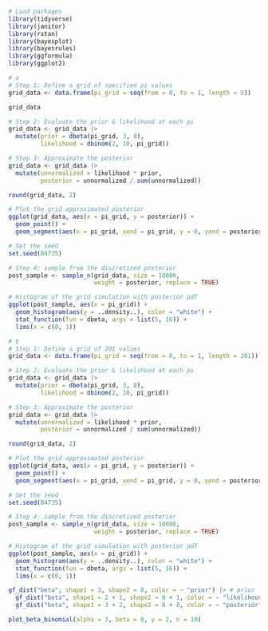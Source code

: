 ```r
# Load packages
library(tidyverse)
library(janitor)
library(rstan)
library(bayesplot)
library(bayesrules)
library(ggformula)
library(ggplot2)
```

```r
# a
# Step 1: Define a grid of specified pi values
grid_data <- data.frame(pi_grid = seq(from = 0, to = 1, length = 5))

grid_data
```


```r
# Step 2: Evaluate the prior & likelihood at each pi
grid_data <- grid_data |>
  mutate(prior = dbeta(pi_grid, 3, 8),
         likelihood = dbinom(2, 10, pi_grid))
```

```r
# Step 3: Approximate the posterior
grid_data <- grid_data |>
  mutate(unnormalized = likelihood * prior,
         posterior = unnormalized / sum(unnormalized))
```

```r
round(grid_data, 2)
```

```r
# Plot the grid approximated posterior
ggplot(grid_data, aes(x = pi_grid, y = posterior)) + 
  geom_point() + 
  geom_segment(aes(x = pi_grid, xend = pi_grid, y = 0, yend = posterior))

```
```r
# Set the seed
set.seed(84735)

# Step 4: sample from the discretized posterior
post_sample <- sample_n(grid_data, size = 10000, 
                        weight = posterior, replace = TRUE)
```

```r
# Histogram of the grid simulation with posterior pdf
ggplot(post_sample, aes(x = pi_grid)) + 
  geom_histogram(aes(y = ..density..), color = "white") + 
  stat_function(fun = dbeta, args = list(5, 16)) + 
  lims(x = c(0, 1))
```

```r
# b
# Step 1: Define a grid of 201 values
grid_data <- data.frame(pi_grid = seq(from = 0, to = 1, length = 201))

# Step 2: Evaluate the prior & likelihood at each pi
grid_data <- grid_data |>
  mutate(prior = dbeta(pi_grid, 3, 8),
         likelihood = dbinom(2, 10, pi_grid))

# Step 3: Approximate the posterior
grid_data <- grid_data |>
  mutate(unnormalized = likelihood * prior,
         posterior = unnormalized / sum(unnormalized))

round(grid_data, 2)

# Plot the grid approximated posterior
ggplot(grid_data, aes(x = pi_grid, y = posterior)) + 
  geom_point() + 
  geom_segment(aes(x = pi_grid, xend = pi_grid, y = 0, yend = posterior))
```
```r
# Set the seed
set.seed(84735)

# Step 4: sample from the discretized posterior
post_sample <- sample_n(grid_data, size = 10000, 
                        weight = posterior, replace = TRUE)
```

```r
# Histogram of the grid simulation with posterior pdf
ggplot(post_sample, aes(x = pi_grid)) + 
  geom_histogram(aes(y = ..density..), color = "white") + 
  stat_function(fun = dbeta, args = list(5, 16)) + 
  lims(x = c(0, 1))
```

```r
gf_dist("beta", shape1 = 3, shape2 = 8, color = ~ "prior") |> # prior
  gf_dist("beta", shape1 = 2 + 1, shape2 = 8 + 1, color = ~ "likelihood") |> # likelihood
  gf_dist("beta", shape1 = 3 + 2, shape2 = 8 + 8, color = ~ "posterior") # posterior
```


```r
plot_beta_binomial(alpha = 3, beta = 8, y = 2, n = 10)
```





